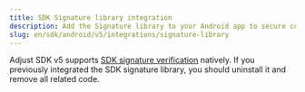 ```yaml
---
title: SDK Signature library integration
description: Add the Signature library to your Android app to secure communications between the Adjust SDK and Adjust's servers.
slug: en/sdk/android/v5/integrations/signature-library
---
```


Adjust SDK v5 supports [SDK signature verification](https://help.adjust.com/en/article/sdk-signature) natively. If you previously integrated the SDK signature library, you should uninstall it and remove all related code.
